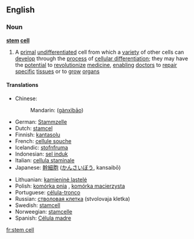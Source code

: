 ==English==
===Noun===
'''[[stem]] [[cell]]'''
{{wikipedia}}
# {{cytology}} A [[primal]] [[undifferentiated]] cell from which a [[variety]] of other cells can [[develop]] through the [[process]] of [[cellular differentiation]]; they may have the [[potential]] to [[revolutionize]] [[medicine]], [[enabling]] [[doctor]]s to [[repair]] [[specific]] [[tissue]]s or to [[grow]] [[organ]]s

====Translations====
{{top}}
*Chinese:
*:Mandarin: {{zh-ts|幹細胞|干细胞}} ([[gànxìbāo]])
*German: [[Stammzelle]] {{f}}
*Dutch: [[stamcel]] {{f}}
*Finnish: [[kantasolu]]
*French: [[cellule souche]] {{f}}
*Icelandic: [[stofnfruma]] {{f}}
*Indonesian: [[sel induk]]
*Italian: [[cellula staminale]] {{f}}
*Japanese: [[幹細胞]] ([[かんさいぼう]], kansaibō)
{{mid}}
*Lithuanian: [[kamieninė ląstelė]] {{f}}
*Polish: [[komórka pnia]] {{f}}, [[komórka macierzysta]] {{f}}
*Portuguese: [[célula-tronco]] {{f}}
*Russian: [[стволовая клетка]] (stvolovaja kletka) {{f}}
*Swedish: [[stamcell]] {{c}}
*Norweegian: [[stamcelle]]
*Spanish: [[Célula madre]] {{f}}
{{bottom}}

[[fr:stem cell]]